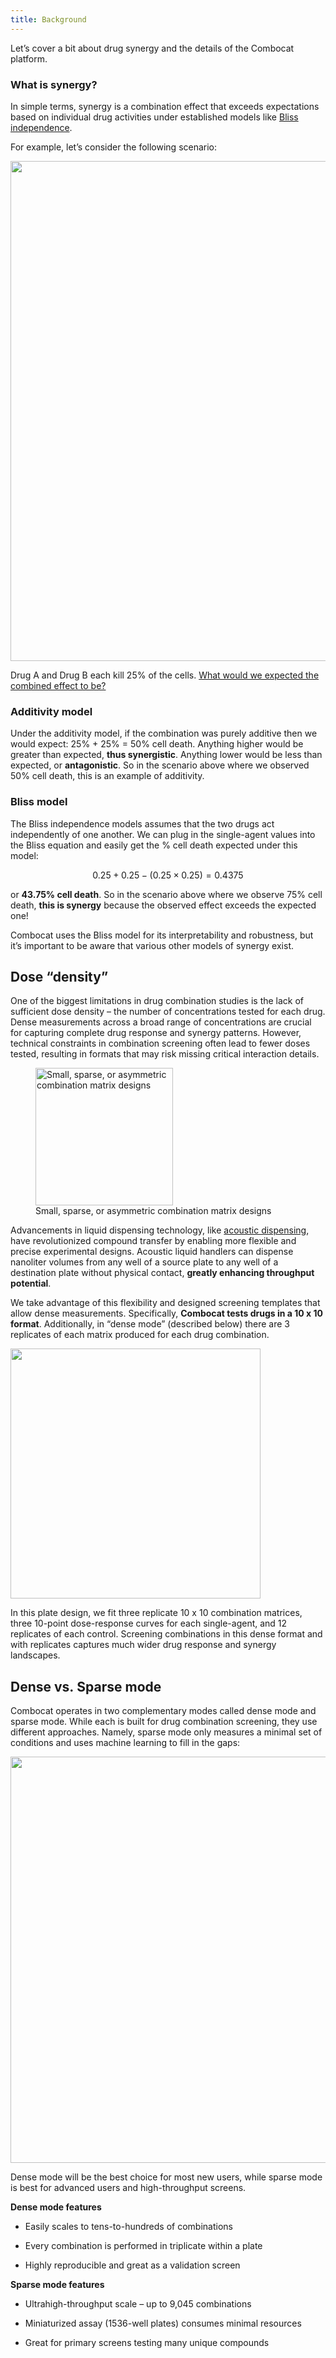 ```yaml
---
title: Background
---
```


Let's cover a bit about drug synergy and the details of the Combocat platform.

### What is synergy?

In simple terms, synergy is a combination effect that exceeds expectations based on individual drug activities under established models like [Bliss independence](https://onlinelibrary.wiley.com/doi/10.1111/j.1744-7348.1939.tb06990.x).

For example, let's consider the following scenario:

![](images/what_is_synergy.svg){fig-align="center" width="800"}

Drug A and Drug B each kill 25% of the cells. [What would we expected the combined effect to be?]{.underline}

### Additivity model

Under the additivity model, if the combination was purely additive then we would expect: 25% + 25% = 50% cell death. Anything higher would be greater than expected, **thus synergistic**. Anything lower would be less than expected, or **antagonistic**. So in the scenario above where we observed 50% cell death, this is an example of additivity.

### Bliss model

The Bliss independence models assumes that the two drugs act independently of one another. We can plug in the single-agent values into the Bliss equation and easily get the % cell death expected under this model:

$$
0.25 + 0.25 - (0.25 \times 0.25) = 0.4375
$$

or **43.75% cell death**. So in the scenario above where we observe 75% cell death, **this is synergy** because the observed effect exceeds the expected one!

::: {.callout-note}
Combocat uses the Bliss model for its interpretability and robustness, but it's important to be aware that various other models of synergy exist.
:::

## Dose "density"

One of the biggest limitations in drug combination studies is the lack of sufficient dose density – the number of concentrations tested for each drug. Dense measurements across a broad range of concentrations are crucial for capturing complete drug response and synergy patterns. However, technical constraints in combination screening often lead to fewer doses tested, resulting in formats that may risk missing critical interaction details.

![Small, sparse, or asymmetric combination matrix designs](images/lower_sensitive_dose_formats.svg){fig-align="left" width="220"}

Advancements in liquid dispensing technology, like [acoustic dispensing](https://www.beckman.com/liquid-handlers/echo-acoustic-technology), have revolutionized compound transfer by enabling more flexible and precise experimental designs. Acoustic liquid handlers can dispense nanoliter volumes from any well of a source plate to any well of a destination plate without physical contact, **greatly enhancing throughput potential**.

We take advantage of this flexibility and designed screening templates that allow dense measurements. Specifically, **Combocat tests drugs in a 10 x 10 format**. Additionally, in "dense mode" (described below) there are 3 replicates of each matrix produced for each drug combination.

![](images/dense_plate_map.svg){width="400"}

In this plate design, we fit three replicate 10 x 10 combination matrices, three 10-point dose-response curves for each single-agent, and 12 replicates of each control. Screening combinations in this dense format and with replicates captures much wider drug response and synergy landscapes.

## Dense vs. Sparse mode

Combocat operates in two complementary modes called dense mode and sparse mode. While each is built for drug combination screening, they use different approaches. Namely, sparse mode only measures a minimal set of conditions and uses machine learning to fill in the gaps:

![](images/dense_v_sparse_schematic.svg){width="650"}

::: {.callout-note}
Dense mode will be the best choice for most new users, while sparse mode is best for advanced users and high-throughput screens.
:::

**Dense mode features**

-   Easily scales to tens-to-hundreds of combinations

-   Every combination is performed in triplicate within a plate

-   Highly reproducible and great as a validation screen\

**Sparse mode features**

-   Ultrahigh-throughput scale – up to 9,045 combinations

-   Miniaturized assay (1536-well plates) consumes minimal resources

-   Great for primary screens testing many unique compounds
